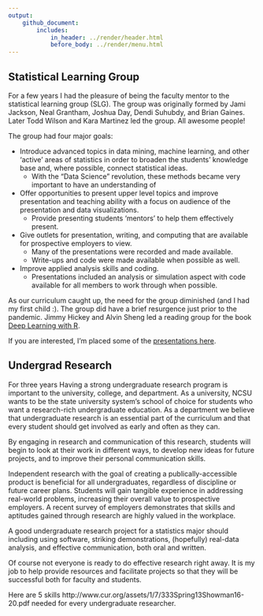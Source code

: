 ```yaml
---
output: 
    github_document:
        includes: 
            in_header: ../render/header.html
            before_body: ../render/menu.html
---
```



## Statistical Learning Group

For a few years I had the pleasure of being the faculty mentor to the statistical learning group (SLG).  The group was originally formed by Jami Jackson, Neal Grantham, Joshua Day, Dendi Suhubdy, and Brian Gaines. Later Todd Wilson and Kara Martinez led the group. All awesome people!

The group had four major goals:

- Introduce advanced topics in data mining, machine learning, and other 'active' areas of statistics in order to broaden the students' knowledge base and, where possible, connect statistical ideas. 
    + With the "Data Science" revolution, these methods became very important to have an understanding of
- Offer opportunities to present upper level topics and improve presentation and teaching ability with a focus on audience of the presentation and data visualizations.
    + Provide presenting students 'mentors' to help them effectively present.
- Give outlets for presentation, writing, and computing that are available for prospective employers to view.
    + Many of the presentations were recorded and made available.
    + Write-ups and code were made available when possible as well.
- Improve applied analysis skills and coding.
    + Presentations included an analysis or simulation aspect with code available for all members to work through when possible.

As our curriculum caught up, the need for the group diminished (and I had my first child :). The group did have a brief resurgence just prior to the pandemic.  Jimmy Hickey and Alvin Sheng led a reading group for the book [Deep Learning with R](https://github.com/AlvinSheng/SLG-Deep-Learning). 

If you are interested, I'm placed some of the [presentations here](SLGpresentations.html).

## Undergrad Research

For three years
Having a strong undergraduate research program is important to the university, college, and department. As a university, NCSU wants to be the state university system's school of choice for students who want a research-rich undergraduate education. As a department we believe that undergraduate research is an essential part of the curriculum and that every student should get involved as early and often as they can.

By engaging in research and communication of this research, students will begin to look at their work in different ways, to develop new ideas for future projects, and to improve their personal communication skills.

Independent research with the goal of creating a publically-accessible product is beneficial for all undergraduates, regardless of discipline or future career plans. Students will gain tangible experience in addressing real-world problems, increasing their overall value to prospective employers. A recent survey of employers demonstrates that skills and aptitudes gained through research are highly valued in the workplace.

A good undergraduate research project for a statistics major should including using software, striking demonstrations, (hopefully) real-data analysis, and effective communication, both oral and written.


Of course not everyone is ready to do effective research right away. It is my job to help provide resources and facilitate projects so that they will be successful both for faculty and students.

Here are 5 skills http://www.cur.org/assets/1/7/333Spring13Showman16-20.pdf needed for every undergraduate researcher.

<!--
## NC State workshops and slides here

## Articles from FF, etc.
-->


<!--

## Sports Stats

## GLBT advocate

## Pack Promise Mentor

Pack Promise is a... 

As a first generation college student myself, I'm really glad NC State has a program to help guide students through the unknowns of a large university.  When I first attended college I had no real idea about the types of opportunities that are available and which to focus on.  In fact, I had never even considered graduate school until my senior year of college!  
-->

<!--
## Stat'n'Chat
The Stat'n'Chat group is a collection of some local introductory statistics instructors from different colleges/universities that have gotten together to network and share ideas.
					</p>
					<p>
						We usually meet the third Friday of each month for dinner and discussion.  If you are interested, please <a href="mailto:jbpost2@ncsu.edu">e-mail me</a> and I'll add you to our mailing list!
						

## High School Collaboration

## Executive Ed Teaching

## JUNTOS

## Cary PD

-->